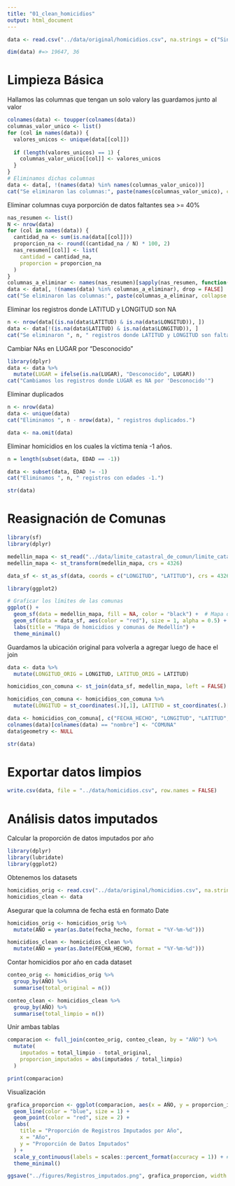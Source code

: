 ```yaml
---
title: "01_clean_homicidios"
output: html_document
---
```


```r
data <- read.csv("../data/original/homicidios.csv", na.strings = c("Sin dato", "NaN", "nan", "None"), stringsAsFactors = FALSE)

dim(data) #=> 19647, 36
```
# Limpieza Básica
Hallamos las columnas que tengan un solo valory las guardamos junto al valor
```r
colnames(data) <- toupper(colnames(data))
columnas_valor_unico <- list()
for (col in names(data)) {
  valores_unicos <- unique(data[[col]])
  
  if (length(valores_unicos) == 1) {
    columnas_valor_unico[[col]] <- valores_unicos
  }
}
# Eliminamos dichas columnas
data <- data[, !(names(data) %in% names(columnas_valor_unico))]
cat("Se eliminaron las columnas:", paste(names(columnas_valor_unico), collapse = ", "), "\n")
```
Eliminar columnas cuya porporción de datos faltantes sea >= 40%
```r
nas_resumen <- list()
N <- nrow(data)
for (col in names(data)) {
  cantidad_na <- sum(is.na(data[[col]]))
  proporcion_na <- round((cantidad_na / N) * 100, 2)
  nas_resumen[[col]] <- list(
    cantidad = cantidad_na,
    proporcion = proporcion_na
  )
}
columnas_a_eliminar <- names(nas_resumen)[sapply(nas_resumen, function(x) x[["proporcion"]] >= 40)]
data <- data[, !(names(data) %in% columnas_a_eliminar), drop = FALSE]
cat("Se eliminaron las columnas:", paste(columnas_a_eliminar, collapse = ", "), "\n")
```
Eliminar los registros donde LATITUD y LONGITUD son NA
```r
n <- nrow(data[(is.na(data$LATITUD) & is.na(data$LONGITUD)), ])
data <- data[!(is.na(data$LATITUD) & is.na(data$LONGITUD)), ]
cat("Se eliminaron ", n, " registros donde LATITUD y LONGITUD son faltantes.\n")
```
Cambiar NAs en LUGAR por "Desconocido"
```r
library(dplyr)
data <- data %>%
  mutate(LUGAR = ifelse(is.na(LUGAR), "Desconocido", LUGAR))
cat("Cambiamos los registros donde LUGAR es NA por 'Desconocido'")
```
Eliminar duplicados
```r
n <- nrow(data)
data <- unique(data)
cat("Eliminamos ", n - nrow(data), " registros duplicados.")

data <- na.omit(data)
```
Eliminar homicidios en los cuales la víctima tenía -1 años.
```r
n = length(subset(data, EDAD == -1))

data <- subset(data, EDAD != -1)
cat("Eliminamos ", n, " registros con edades -1.")
```

```r
str(data)
```

# Reasignación de Comunas
```r
library(sf)
library(dplyr)
```


```r
medellin_mapa <- st_read("../data/limite_catastral_de_comun/limite_catastral_de_comun.shp")
medellin_mapa <- st_transform(medellin_mapa, crs = 4326)
```

```r
data_sf <- st_as_sf(data, coords = c("LONGITUD", "LATITUD"), crs = 4326)
```

```r
library(ggplot2)

# Graficar los límites de las comunas
ggplot() +
  geom_sf(data = medellin_mapa, fill = NA, color = "black") +  # Mapa de comunas
  geom_sf(data = data_sf, aes(color = "red"), size = 1, alpha = 0.5) +  # Puntos de homicidios
  labs(title = "Mapa de homicidios y comunas de Medellín") +
  theme_minimal()
```
Guardamos la ubicación original para volverla a agregar luego de hace el join
```r
data <- data %>%
  mutate(LONGITUD_ORIG = LONGITUD, LATITUD_ORIG = LATITUD)

homicidios_con_comuna <- st_join(data_sf, medellin_mapa, left = FALSE)

homicidios_con_comuna <- homicidios_con_comuna %>%
  mutate(LONGITUD = st_coordinates(.)[,1], LATITUD = st_coordinates(.)[,2])
```

```r

data <- homicidios_con_comuna[, c("FECHA_HECHO", "LONGITUD", "LATITUD", "SEXO", "EDAD", "MODALIDAD", "LUGAR", "NOMBRE_BARRIO", "nombre")]
colnames(data)[colnames(data) == "nombre"] <- "COMUNA"
data$geometry <- NULL

str(data)
```

# Exportar datos limpios
```r
write.csv(data, file = "../data/homicidios.csv", row.names = FALSE)
```

# Análisis datos imputados

Calcular la proporción de datos imputados por año
```r
library(dplyr)
library(lubridate)
library(ggplot2)
```

Obtenemos los datasets
```r
homicidios_orig <- read.csv("../data/original/homicidios.csv", na.strings = c("Sin dato", "NaN", "nan", "None"), stringsAsFactors = FALSE)
homicidios_clean <- data
```

Asegurar que la columna de fecha está en formato Date
```r
homicidios_orig <- homicidios_orig %>%
  mutate(AÑO = year(as.Date(fecha_hecho, format = "%Y-%m-%d")))

homicidios_clean <- homicidios_clean %>%
  mutate(AÑO = year(as.Date(FECHA_HECHO, format = "%Y-%m-%d")))
```

Contar homicidios por año en cada dataset
```r
conteo_orig <- homicidios_orig %>%
  group_by(AÑO) %>%
  summarise(total_original = n())

conteo_clean <- homicidios_clean %>%
  group_by(AÑO) %>%
  summarise(total_limpio = n())
```

Unir ambas tablas
```r
comparacion <- full_join(conteo_orig, conteo_clean, by = "AÑO") %>%
  mutate(
    imputados = total_limpio - total_original,
    proporcion_imputados = abs(imputados / total_limpio)
  )

print(comparacion)
```

Visualización
```r
grafica_proporcion <- ggplot(comparacion, aes(x = AÑO, y = proporcion_imputados)) +
  geom_line(color = "blue", size = 1) +
  geom_point(color = "red", size = 2) +
  labs(
    title = "Proporción de Registros Imputados por Año",
    x = "Año",
    y = "Proporción de Datos Imputados"
  ) +
  scale_y_continuous(labels = scales::percent_format(accuracy = 1)) + # Mostrar en porcentaje
  theme_minimal()

ggsave("../figures/Registros_imputados.png", grafica_proporcion, width = 8, height = 6, dpi = 300)
```

